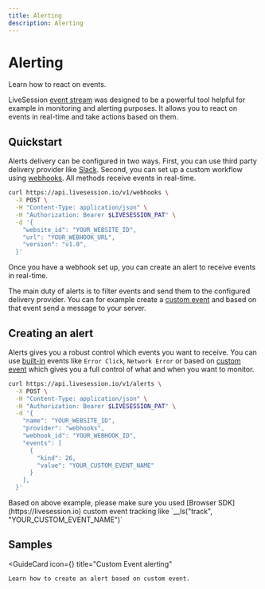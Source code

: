```yaml
---
title: Alerting
description: Alerting
---
```


# Alerting
<Subtitle>
    Learn how to react on events.
</Subtitle>

LiveSession [event stream](https://livesession.io) was designed to be a powerful tool helpful for example in monitoring and alerting purposes.
It allows you to react on events in real-time and take actions based on them.

## Quickstart
Alerts delivery can be configured in two ways. First, you can use third party delivery provider like [Slack](https://livesession.io).
Second, you can set up a custom workflow using [webhooks](https://livesession.io). All methods receive events in real-time.

```bash Creating a webhook
curl https://api.livesession.io/v1/webhooks \
  -X POST \
  -H "Content-Type: application/json" \
  -H "Authorization: Bearer $LIVESESSION_PAT" \
  -d '{
    "website_id": "YOUR_WEBSITE_ID",
    "url": "YOUR_WEBHOOK_URL",
    "version": "v1.0",
  }'
```

Once you have a webhook set up, you can create an alert to receive events in real-time.

The main duty of alerts is to filter events and send them to the configured delivery provider.
You can for example create a [custom event](https://livesession.io) and based on that event send a message to your server.

## Creating an alert
Alerts gives you a robust control which events you want to receive.
You can use [built-in](https://livesession) events like `Error Click`, `Network Error` or based on [custom event](https://livesession) which gives you a full control of
what and when you want to monitor.

```bash Creating an alert
curl https://api.livesession.io/v1/alerts \
  -X POST \
  -H "Content-Type: application/json" \
  -H "Authorization: Bearer $LIVESESSION_PAT" \
  -d '{
    "name": "YOUR_WEBSITE_ID",
    "provider": "webhooks",
    "webhook_id": "YOUR_WEBHOOK_ID",
    "events": [
      {
        "kind": 26,
        "value": "YOUR_CUSTOM_EVENT_NAME"
      }
    ],
  }'
```
<Callout>
    Based on above example, please make sure you used [Browser SDK](https://livesession.io) custom event tracking like `__ls("track",
    "YOUR_CUSTOM_EVENT_NAME")`
</Callout>

## Samples
<GuideCard
    icon={<IconCustomEvent/>}
    title="Custom Event alerting"
>
    Learn how to create an alert based on custom event.
</GuideCard>
